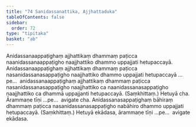```yaml
---
title: "74 Sanidassanattika, Ajjhattaduka"
tableOfContents: false
sidebar:
  order: 72
type: "tipitaka"
basket: "ab"
---
```



<DynamicBreadcrumb />

<Division number="122">

<Paragraph number="293">
Anidassanaappaṭighaṃ ajjhattikaṃ dhammaṃ paṭicca naanidassanaappaṭigho naajjhattiko dhammo uppajjati hetupaccayā. Anidassanaappaṭighaṃ ajjhattikaṃ dhammaṃ paṭicca nasanidassanasappaṭigho naajjhattiko dhammo uppajjati hetupaccayā …pe…  anidassanaappaṭighaṃ ajjhattikaṃ dhammaṃ paṭicca nasanidassanasappaṭigho naajjhattiko ca naanidassanasappaṭigho naajjhattiko ca dhammā uppajjanti hetupaccayā. (Saṃkhittaṃ.) Hetuyā cha. Ārammaṇe tīṇi …pe…  avigate cha.
</Paragraph>

<Paragraph number="294">
Anidassanasappaṭighaṃ bāhiraṃ dhammaṃ paṭicca nasanidassanasappaṭigho nabāhiro dhammo uppajjati hetupaccayā. (Saṃkhittaṃ.) Hetuyā ekādasa, ārammaṇe tīṇi …pe…  avigate ekādasa.
</Paragraph>
</Division>